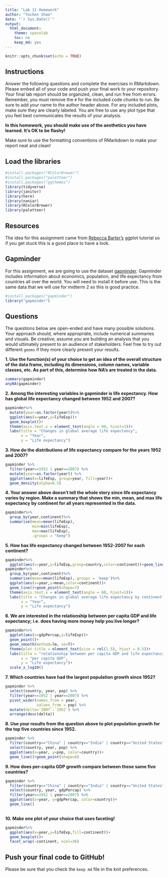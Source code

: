 ```yaml
---
title: "Lab 11 Homework"
author: "Yuchen Shao"
date: "`r Sys.Date()`"
output:
  html_document:
    theme: spacelab
    toc: no
    keep_md: yes
---
```


```r
knitr::opts_chunk$set(echo = TRUE)
```

## Instructions
Answer the following questions and complete the exercises in RMarkdown. Please embed all of your code and push your final work to your repository. Your final lab report should be organized, clean, and run free from errors. Remember, you must remove the `#` for the included code chunks to run. Be sure to add your name to the author header above. For any included plots, make sure they are clearly labeled. You are free to use any plot type that you feel best communicates the results of your analysis.  

**In this homework, you should make use of the aesthetics you have learned. It's OK to be flashy!**

Make sure to use the formatting conventions of RMarkdown to make your report neat and clean!  

## Load the libraries
```r
#install.packages("RColorBrewer")
#install.packages("paletteer")
#install.packages("ggthemes")
library(tidyverse)
library(janitor)
library(here)
library(naniar)
library(RColorBrewer)
library(paletteer)
``` 

## Resources
The idea for this assignment came from [Rebecca Barter's](http://www.rebeccabarter.com/blog/2017-11-17-ggplot2_tutorial/) ggplot tutorial so if you get stuck this is a good place to have a look.  

## Gapminder
For this assignment, we are going to use the dataset [gapminder](https://cran.r-project.org/web/packages/gapminder/index.html). Gapminder includes information about economics, population, and life expectancy from countries all over the world. You will need to install it before use. This is the same data that we will use for midterm 2 so this is good practice.
```r
#install.packages("gapminder")
library("gapminder")
```

## Questions
The questions below are open-ended and have many possible solutions. Your approach should, where appropriate, include numerical summaries and visuals. Be creative; assume you are building an analysis that you would ultimately present to an audience of stakeholders. Feel free to try out different `geoms` if they more clearly present your results.  

**1. Use the function(s) of your choice to get an idea of the overall structure of the data frame, including its dimensions, column names, variable classes, etc. As part of this, determine how NA's are treated in the data.**  
```r
summary(gapminder)
anyNA(gapminder)
```

**2. Among the interesting variables in gapminder is life expectancy. How has global life expectancy changed between 1952 and 2007?**
```r
gapminder%>%
  mutate(year=as.factor(year))%>%
  ggplot(aes(x=year,y=lifeExp))+
  geom_boxplot()+
  theme(axis.text.x = element_text(angle = 60, hjust=1))+
  labs(title = "Changes in global average life expectancy",
       x = "Year",
       y = "Life expectancy")
```

**3. How do the distributions of life expectancy compare for the years 1952 and 2007?**
```r
gapminder %>% 
  filter(year==1952 | year==2007) %>% 
  mutate(year=as.factor(year)) %>% 
  ggplot(aes(x=lifeExp, group=year, fill=year))+
  geom_density(alpha=0.5)
```

**4. Your answer above doesn't tell the whole story since life expectancy varies by region. Make a summary that shows the min, mean, and max life expectancy by continent for all years represented in the data.**
```r
gapminder%>%
  group_by(year,continent)%>%
  summarise(mean=mean(lifeExp),
            min=min(lifeExp),
            max=max(lifeExp),
            .groups = "keep")
```

**5. How has life expectancy changed between 1952-2007 for each continent?**
```r
gapminder%>%
  ggplot(aes(x=year,y=lifeExp,group=country,color=continent))+geom_line(alpha=0.5)
gapminder%>%
  group_by(year,continent)%>%
  summarise(mean=mean(lifeExp),.groups = 'keep')%>%
  ggplot(aes(x=year,y=mean,color=continent))+
  geom_line()+geom_point(shape=7)
  theme(axis.text.x = element_text(angle = 60, hjust=1))+
  labs(title = "Changes in global average life expectancy by continent",
       x = "Year",
       y = "Life expectancy")
```

**6. We are interested in the relationship between per capita GDP and life expectancy; i.e. does having more money help you live longer?**
```r
gapminder%>%
  ggplot(aes(x=gdpPercap,y=lifeExp))+
  geom_point()+
  geom_smooth(method=lm, se=T)+
  theme(plot.title = element_text(size = rel(1.5), hjust = 0.5))+
  labs(title = "relationship between per capita GDP and life expectancy",
       x = "per capita GDP",
       y = "Life expectancy")+
  scale_x_log10()
```

**7. Which countries have had the largest population growth since 1952?**
```r
gapminder %>% 
  select(country, year, pop) %>% 
  filter(year==1952 | year==2007) %>% 
  pivot_wider(names_from = year,
              values_from = pop) %>% 
  mutate(delta=`2007`-`1952`) %>% 
  arrange(desc(delta))
```

**8. Use your results from the question above to plot population growth for the top five countries since 1952.**
```r
gapminder %>% 
  filter(country=="China" | country=="India" | country=="United States" | country=="Indonesia" | country=="Brazil") %>% 
  select(country, year, pop) %>% 
  ggplot(aes(x=year, y=pop, color=country))+
  geom_line()+geom_point(shape=6)
```

**9. How does per-capita GDP growth compare between these same five countries?**
```r
gapminder %>% 
  filter(country=="China" | country=="India" | country=="United States" | country=="Indonesia" | country=="Brazil") %>%
  select(country, year, gdpPercap) %>% 
  filter(year==1952 | year==2007) %>% 
  ggplot(aes(x=year, y=gdpPercap, color=country))+
  geom_line()
  
```

**10. Make one plot of your choice that uses faceting!**
```r
gapminder%>%
  ggplot(aes(x=year,y=lifeExp,fill=continent))+
  geom_boxplot()+ 
  facet_wrap(~continent, ncol=36)
```

## Push your final code to GitHub!
Please be sure that you check the `keep md` file in the knit preferences. 